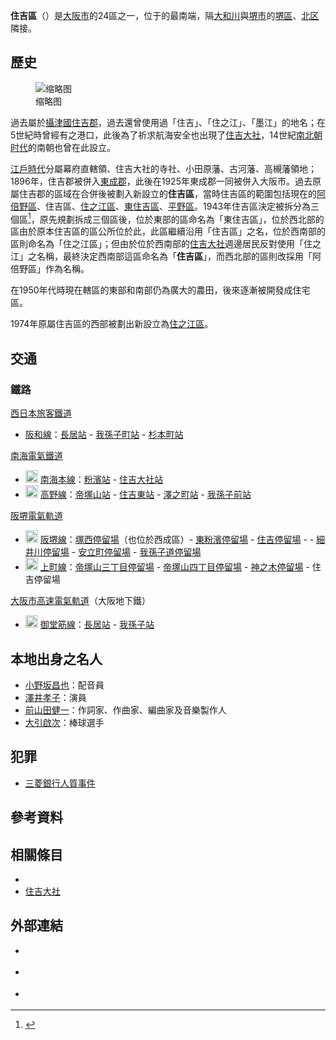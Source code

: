 {{日本區
| 自治體名=住吉區
| 圖像=[[File:Sumiyoshi-taisha,_keidai-2.jpg|240px]]
| 圖像說明=[[住吉大社|住吉大社]]（[[攝津國|攝津國]][[一宮|一宮]]）
| 日文原名=住吉区
| 平假名=すみよしく
| 羅馬字拼音=Sumiyoshi-ku
| 區章=
| 都道府縣=大阪府
| 市=大阪市
| 支廳=
| 編號=27120-9
| 面積=9.34
| 邊界未定=
| 人口=153,350<ref>{{Cite web| url=http://www.city.osaka.lg.jp/toshikeikaku/page/0000014987.html| title=推計人口（毎月1日現在）・人口異動| date=2017-10-16| publisher=大阪市政府| accessdate=2017-10-17| language=ja| archive-date=2017-10-17| archive-url=https://web.archive.org/web/20171017201729/http://www.city.osaka.lg.jp/toshikeikaku/page/0000014987.html| dead-url=no}}</ref>
| 統計時間=2017年10月1日
| 自治體=[[大阪市|大阪市]]（[[阿倍野區|阿倍野區]]、[[東住吉區|東住吉區]]、[[西成區|西成區]]、[[住之江區|住之江區]]）、[[堺市|堺市]]（[[堺區|堺區]]、[[北區_(堺市)|北区]]）、[[松原市_(日本)|松原市]]
| 樹=
| 花=桃、矮牽牛
| 其他象徵物=
| 其他象徵=
| 郵遞區號=558-8501
| 所在地=住吉区殿辻一丁目8番18号
| 電話號碼=6-6694-9625
| 外部連結=http://www.city.osaka.lg.jp/sumiyoshi/
| 經度=
| 緯度=
| 地圖=Sumiyoshi-ku in Osaka City.svg
| 註記=
}}
'''住吉區'''（{{jpn|j=住吉区|hg=すみよしく|rm=Sumiyoshi ku|f=y}}）是[[大阪市|大阪市]]的24區之一，位于{{tsl|ja|上町台地}}的最南端，隔[[大和川|大和川]]與[[堺市|堺市]]的[[堺區|堺區]]、[[北區_(堺市)|北区]]隣接。

== 歷史 ==
[[File:Sumiyoshi-taisya_seimon.jpg|缩略图]]

過去屬於[[攝津國|攝津國]][[住吉郡|住吉郡]]，過去還曾使用過「住吉」、「住之江」、「墨江」的地名；在5世紀時曾經有{{Tsl|ja|住吉津}}之港口，此後為了祈求航海安全也出現了[[住吉大社|住吉大社]]，14世紀[[南北朝时代_(日本)|南北朝时代]]的南朝也曾在此設立{{Tsl|ja|住吉行宮}}。

[[江戶時代|江戶時代]]分屬幕府直轄領、住吉大社的寺社、小田原藩、古河藩、高槻藩領地；1896年，住吉郡被併入[[東成郡|東成郡]]，此後在1925年東成郡一同被併入大阪市。過去原屬住吉郡的區域在合併後被劃入新設立的'''住吉區'''，當時住吉區的範圍包括現在的[[阿倍野區|阿倍野區]]、住吉區、[[住之江區|住之江區]]、[[東住吉區|東住吉區]]、[[平野區|平野區]]。1943年住吉區決定被拆分為三個區<ref>{{Cite web| url=http://www.city.osaka.lg.jp/abeno/page/0000001260.html| title=阿倍野の歴史・沿革| date=2014-03-25| language=ja| publisher=大阪市阿倍野區公所| accessdate=2017-11-25| archive-date=2017-12-01| archive-url=https://web.archive.org/web/20171201034749/http://www.city.osaka.lg.jp/abeno/page/0000001260.html| dead-url=no}}</ref>，原先規劃拆成三個區後，位於東部的區命名為「東住吉區」，位於西北部的區由於原本住吉區的區公所位於此，此區繼續沿用「住吉區」之名，位於西南部的區則命名為「住之江區」；但由於位於西南部的[[住吉大社|住吉大社]]週邊居民反對使用「住之江」之名稱，最終決定西南部這區命名為「'''住吉區'''」，而西北部的區則改採用「阿倍野區」作為名稱。

在1950年代時現在轄區的東部和南部仍為廣大的農田，後來逐漸被開發成住宅區。

1974年原屬住吉區的西部被劃出新設立為[[住之江區|住之江區]]。
== 交通 ==
=== 鐵路 ===
; [[西日本旅客鐵道|西日本旅客鐵道]]
* {{JR西路線記號|K|R}} [[阪和線|阪和線]]：[[長居站|長居站]] - [[我孫子町站|我孫子町站]] - [[杉本町站|杉本町站]]
; [[南海電氣鐵道|南海電氣鐵道]]
* [[File:Nankai_mainline_symbol.svg|20px]] [[南海本線|南海本線]]：[[粉濱站|粉濱站]] - [[住吉大社站|住吉大社站]]
* [[File:Nankai_koya_line_simbole.svg|20px]] [[高野線|高野線]]：[[帝塚山站|帝塚山站]] - [[住吉東站|住吉東站]] - [[澤之町站|澤之町站]] - [[我孫子前站|我孫子前站]]
; [[阪堺電氣軌道|阪堺電氣軌道]]
* [[File:Number_prefix_Hankai_Tramway_line.png|20px]] [[阪堺線|阪堺線]]：[[塚西停留場|塚西停留場]]（也位於西成區）- [[東粉濱停留場|東粉濱停留場]] - [[住吉停留場_(大阪府)|住吉停留場]] - {{link-ja|住吉鳥居停留場|住吉鳥居前停留場}} - [[細井川停留場|細井川停留場]] - [[安立町停留場|安立町停留場]] - [[我孫子道停留場|我孫子道停留場]]
* [[File:Number_prefix_Hankai_Tramway_line.png|20px]] [[上町線|上町線]]：[[帝塚山三丁目停留場|帝塚山三丁目停留場]] - [[帝塚山四丁目停留場|帝塚山四丁目停留場]] - [[神之木停留場|神之木停留場]] - 住吉停留場
; [[大阪市高速電氣軌道|大阪市高速電氣軌道]]（大阪地下鐵）
* [[File:Osaka_Metro_Midosuji_line_symbol.svg|20px]] [[御堂筋線|御堂筋線]]：[[長居站|長居站]] - [[我孫子站_(大阪府)|我孫子站]]

== 本地出身之名人 ==
* [[小野坂昌也|小野坂昌也]]：配音員
* [[澤井孝子|澤井孝子]]：演員
* [[前山田健一|前山田健一]]：作詞家、作曲家、編曲家及音樂製作人
* [[大引啟次|大引啟次]]：棒球選手

== 犯罪 ==
*[[三菱銀行人質事件|三菱銀行人質事件]]

== 參考資料 ==
{{Reflist}}

== 相關條目 ==
{{Commonscat|Sumiyoshi-ku, Osaka}}
* {{tsl|ja|住吉津}}
* [[住吉大社|住吉大社]]

== 外部連結 ==
* {{Ja}} {{Facebook|大阪市住吉区役所教育文化課-164547073715159|大阪市住吉區公所教育文化課}}
* {{Ja}} {{Twitter|sumiyoshi_iris|大阪市住吉區公所}}
* {{Ja}} {{youtube|channel=UCGR-CqiO-_RAHM7QBwcs4zg|住吉區公所}}

{{大阪府}}
{{Authority control}}